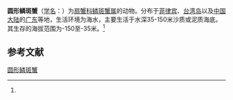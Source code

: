 {{Speciesbox
| name = 圆形鳞斑蟹
| status = 
| status_system = 
| image = Specimen of Demania rotundata.JPG
| genus = Demania
| species = rotundata
| authority = (Serene, 1969)<ref name='id11736'>{{cite web| url =http://www.bioinfo.cn/db05/BjdwSpecies.php?action=view&id=11736| title =圆形鳞斑蟹| work =《中国动物物种编目数据库》| publisher =中国科学院微生物研究所| author =中国科学院动物研究所| accessdate =2009-04-28| deadurl =yes| archiveurl =https://web.archive.org/web/20160305060122/http://www.bioinfo.cn/db05/BjdwSpecies.php?action=view&id=11736| archivedate =2016-03-05}}</ref>
}}

'''圆形鳞斑蟹'''（[[学名|学名]]：{{lang|la|''Demania rotundata''}}）为[[扇蟹科|扇蟹科]][[鳞斑蟹属|鳞斑蟹属]]的动物。分布于[[菲律宾|菲律宾]]、[[台湾岛|台湾岛]]以及[[中国大陆|中国大陆]]的[[广东|广东]]等地，生活环境为海水，主要生活于水深35-150米沙质或泥质海底。其生存的海拔范围为-150至-35米。<ref name='id11736'/>

== 参考文献 ==
{{reflist}}

{{Wikispecies|Demania rotundata}}
{{Taxonbar|from=Q13584496}}

[[Category:鳞斑蟹属|圆形鳞斑蟹]]


{{螃蟹小作品}}